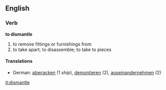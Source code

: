 ==English==
===Verb===
'''to dismantle'''
#to remove fittings or furnishings from
#to take apart; to disassemble; to take to pieces
====Translations====
*German: [[abwracken]] (1 ''ship''), [[demontieren]] (2), [[auseinandernehmen]] (2)

[[it:dismantle]]